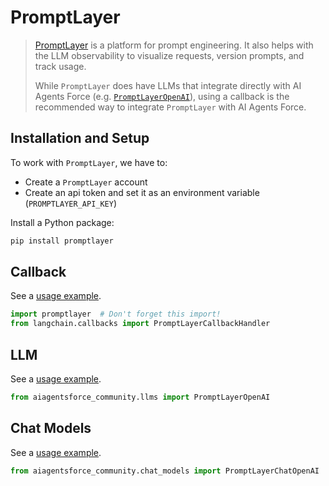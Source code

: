 # PromptLayer

>[PromptLayer](https://docs.promptlayer.com/introduction) is a platform for prompt engineering. 
> It also helps with the LLM observability to visualize requests, version prompts, and track usage.
>
>While `PromptLayer` does have LLMs that integrate directly with AI Agents Force (e.g. 
> [`PromptLayerOpenAI`](https://docs.promptlayer.com/languages/langchain)), 
> using a callback is the recommended way to integrate `PromptLayer` with AI Agents Force.

## Installation and Setup

To work with `PromptLayer`, we have to:
- Create a `PromptLayer` account
- Create an api token and set it as an environment variable (`PROMPTLAYER_API_KEY`)

Install a Python package:

```bash
pip install promptlayer
```


## Callback

See a [usage example](/docs/integrations/callbacks/promptlayer).

```python
import promptlayer  # Don't forget this import!
from langchain.callbacks import PromptLayerCallbackHandler
```


## LLM

See a [usage example](/docs/integrations/llms/promptlayer_openai).

```python
from aiagentsforce_community.llms import PromptLayerOpenAI
```


## Chat Models

See a [usage example](/docs/integrations/chat/promptlayer_chatopenai).

```python
from aiagentsforce_community.chat_models import PromptLayerChatOpenAI
```


